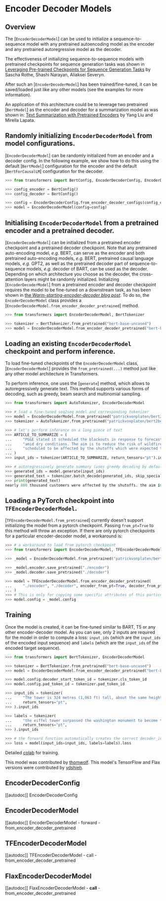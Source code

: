<!--Copyright 2020 The HuggingFace Team. All rights reserved.

Licensed under the Apache License, Version 2.0 (the "License"); you may not use this file except in compliance with
the License. You may obtain a copy of the License at

http://www.apache.org/licenses/LICENSE-2.0

Unless required by applicable law or agreed to in writing, software distributed under the License is distributed on
an "AS IS" BASIS, WITHOUT WARRANTIES OR CONDITIONS OF ANY KIND, either express or implied. See the License for the
specific language governing permissions and limitations under the License.
-->

# Encoder Decoder Models

## Overview

The [`EncoderDecoderModel`] can be used to initialize a sequence-to-sequence model with any
pretrained autoencoding model as the encoder and any pretrained autoregressive model as the decoder.

The effectiveness of initializing sequence-to-sequence models with pretrained checkpoints for sequence generation tasks
was shown in [Leveraging Pre-trained Checkpoints for Sequence Generation Tasks](https://arxiv.org/abs/1907.12461) by
Sascha Rothe, Shashi Narayan, Aliaksei Severyn.

After such an [`EncoderDecoderModel`] has been trained/fine-tuned, it can be saved/loaded just like
any other models (see the examples for more information).

An application of this architecture could be to leverage two pretrained [`BertModel`] as the encoder
and decoder for a summarization model as was shown in: [Text Summarization with Pretrained Encoders](https://arxiv.org/abs/1908.08345) by Yang Liu and Mirella Lapata.

## Randomly initializing `EncoderDecoderModel` from model configurations.

[`EncoderDecoderModel`] can be randomly initialized from an encoder and a decoder config. In the following example, we show how to do this using the default [`BertModel`] configuration for the encoder and the default [`BertForCausalLM`] configuration for the decoder.

```python
>>> from transformers import BertConfig, EncoderDecoderConfig, EncoderDecoderModel

>>> config_encoder = BertConfig()
>>> config_decoder = BertConfig()

>>> config = EncoderDecoderConfig.from_encoder_decoder_configs(config_encoder, config_decoder)
>>> model = EncoderDecoderModel(config=config)
```

## Initialising `EncoderDecoderModel` from a pretrained encoder and a pretrained decoder.

[`EncoderDecoderModel`] can be initialized from a pretrained encoder checkpoint and a pretrained decoder checkpoint. Note that any pretrained auto-encoding model, *e.g.* BERT, can serve as the encoder and both pretrained auto-encoding models, *e.g.* BERT, pretrained causal language models, *e.g.* GPT2, as well as the pretrained decoder part of sequence-to-sequence models, *e.g.* decoder of BART, can be used as the decoder.
Depending on which architecture you choose as the decoder, the cross-attention layers might be randomly initialized.
Initializing [`EncoderDecoderModel`] from a pretrained encoder and decoder checkpoint requires the model to be fine-tuned on a downstream task, as has been shown in [the *Warm-starting-encoder-decoder blog post*](https://huggingface.co/blog/warm-starting-encoder-decoder).
To do so, the `EncoderDecoderModel` class provides a [`EncoderDecoderModel.from_encoder_decoder_pretrained`] method.

```python
>>> from transformers import EncoderDecoderModel, BertTokenizer

>>> tokenizer = BertTokenizer.from_pretrained("bert-base-uncased")
>>> model = EncoderDecoderModel.from_encoder_decoder_pretrained("bert-base-uncased", "bert-base-uncased")
```

## Loading an existing `EncoderDecoderModel` checkpoint and perform inference.

To load fine-tuned checkpoints of the `EncoderDecoderModel` class, [`EncoderDecoderModel`] provides the `from_pretrained(...)` method just like any other model architecture in Transformers.

To perform inference, one uses the [`generate`] method, which allows to autoregressively generate text. This method supports various forms of decoding, such as greedy, beam search and multinomial sampling.

```python
>>> from transformers import AutoTokenizer, EncoderDecoderModel

>>> # load a fine-tuned seq2seq model and corresponding tokenizer
>>> model = EncoderDecoderModel.from_pretrained("patrickvonplaten/bert2bert_cnn_daily_mail")
>>> tokenizer = AutoTokenizer.from_pretrained("patrickvonplaten/bert2bert_cnn_daily_mail")

>>> # let's perform inference on a long piece of text
>>> ARTICLE_TO_SUMMARIZE = (
...     "PG&E stated it scheduled the blackouts in response to forecasts for high winds "
...     "amid dry conditions. The aim is to reduce the risk of wildfires. Nearly 800 thousand customers were "
...     "scheduled to be affected by the shutoffs which were expected to last through at least midday tomorrow."
... )
>>> input_ids = tokenizer(ARTICLE_TO_SUMMARIZE, return_tensors="pt").input_ids

>>> # autoregressively generate summary (uses greedy decoding by default)
>>> generated_ids = model.generate(input_ids)
>>> generated_text = tokenizer.batch_decode(generated_ids, skip_special_tokens=True)[0]
>>> print(generated_text)
nearly 800 thousand customers were affected by the shutoffs. the aim is to reduce the risk of wildfires. nearly 800, 000 customers were expected to be affected by high winds amid dry conditions. pg & e said it scheduled the blackouts to last through at least midday tomorrow.
```

## Loading a PyTorch checkpoint into `TFEncoderDecoderModel`.

[`TFEncoderDecoderModel.from_pretrained`] currently doesn't support initializing the model from a
pytorch checkpoint. Passing `from_pt=True` to this method will throw an exception. If there are only pytorch
checkpoints for a particular encoder-decoder model, a workaround is:

```python
>>> # a workaround to load from pytorch checkpoint
>>> from transformers import EncoderDecoderModel, TFEncoderDecoderModel

>>> _model = EncoderDecoderModel.from_pretrained("patrickvonplaten/bert2bert-cnn_dailymail-fp16")

>>> _model.encoder.save_pretrained("./encoder")
>>> _model.decoder.save_pretrained("./decoder")

>>> model = TFEncoderDecoderModel.from_encoder_decoder_pretrained(
...     "./encoder", "./decoder", encoder_from_pt=True, decoder_from_pt=True
... )
>>> # This is only for copying some specific attributes of this particular model.
>>> model.config = _model.config
```

## Training

Once the model is created, it can be fine-tuned similar to BART, T5 or any other encoder-decoder model.
As you can see, only 2 inputs are required for the model in order to compute a loss: `input_ids` (which are the
`input_ids` of the encoded input sequence) and `labels` (which are the `input_ids` of the encoded
target sequence).

```python
>>> from transformers import BertTokenizer, EncoderDecoderModel

>>> tokenizer = BertTokenizer.from_pretrained("bert-base-uncased")
>>> model = EncoderDecoderModel.from_encoder_decoder_pretrained("bert-base-uncased", "bert-base-uncased")

>>> model.config.decoder_start_token_id = tokenizer.cls_token_id
>>> model.config.pad_token_id = tokenizer.pad_token_id

>>> input_ids = tokenizer(
...     "The tower is 324 metres (1,063 ft) tall, about the same height as an 81-storey building, and the tallest structure in Paris. Its base is square, measuring 125 metres (410 ft) on each side.During its construction, the Eiffel Tower surpassed the Washington Monument to become the tallest man-made structure in the world, a title it held for 41 years until the Chrysler Building in New York City was  finished in 1930. It was the first structure to reach a height of 300 metres. Due to the addition of a broadcasting aerial at the top of the tower in 1957, it is now taller than the Chrysler Building by 5.2 metres (17 ft).Excluding transmitters, the Eiffel Tower is the second tallest free-standing structure in France after the Millau Viaduct.",
...     return_tensors="pt",
>>> ).input_ids

>>> labels = tokenizer(
...     "the eiffel tower surpassed the washington monument to become the tallest structure in the world. it was the first structure to reach a height of 300 metres in paris in 1930. it is now taller than the chrysler building by 5. 2 metres ( 17 ft ) and is the second tallest free - standing structure in paris.",
...     return_tensors="pt",
>>> ).input_ids

>>> # the forward function automatically creates the correct decoder_input_ids
>>> loss = model(input_ids=input_ids, labels=labels).loss
```

Detailed [colab](https://colab.research.google.com/drive/1WIk2bxglElfZewOHboPFNj8H44_VAyKE?usp=sharing#scrollTo=ZwQIEhKOrJpl) for training.

This model was contributed by [thomwolf](https://github.com/thomwolf). This model's TensorFlow and Flax versions
were contributed by [ydshieh](https://github.com/ydshieh).


## EncoderDecoderConfig

[[autodoc]] EncoderDecoderConfig

## EncoderDecoderModel

[[autodoc]] EncoderDecoderModel
    - forward
    - from_encoder_decoder_pretrained

## TFEncoderDecoderModel

[[autodoc]] TFEncoderDecoderModel
    - call
    - from_encoder_decoder_pretrained

## FlaxEncoderDecoderModel

[[autodoc]] FlaxEncoderDecoderModel
    - __call__
    - from_encoder_decoder_pretrained
